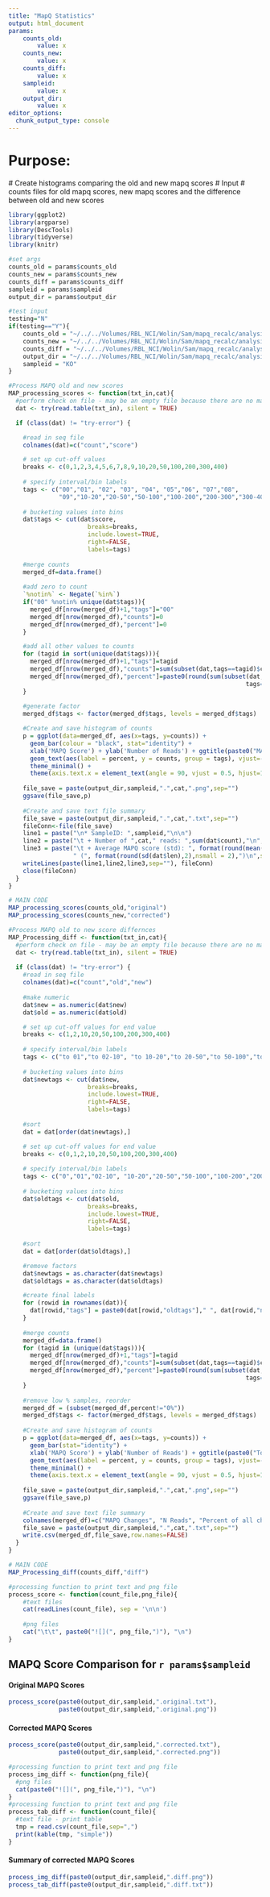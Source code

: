```yaml
---
title: "MapQ Statistics"
output: html_document
params:
    counts_old: 
        value: x
    counts_new: 
        value: x
    counts_diff: 
        value: x
    sampleid: 
        value: x
    output_dir:
        value: x
editor_options: 
  chunk_output_type: console
---
```


# Purpose:
  # Create histograms comparing the old and new mapq scores
# Input
  # counts files for old mapq scores, new mapq scores and the difference between old and new scores

```r
library(ggplot2)
library(argparse)
library(DescTools)
library(tidyverse)
library(knitr)
```

```r
#set args
counts_old = params$counts_old
counts_new = params$counts_new
counts_diff = params$counts_diff
sampleid = params$sampleid
output_dir = params$output_dir

#test input
testing="N"
if(testing=="Y"){
    counts_old = "~/../../Volumes/RBL_NCI/Wolin/Sam/mapq_recalc/analysis/counts/KO_fCLIP.old_mapq.txt"
    counts_new = "~/../../Volumes/RBL_NCI/Wolin/Sam/mapq_recalc/analysis/counts/KO_fCLIP.new_mapq.txt"
    counts_diff = "~/../../Volumes/RBL_NCI/Wolin/Sam/mapq_recalc/analysis/counts/KO_fCLIP.change_mapq.txt"
    output_dir = "~/../../Volumes/RBL_NCI/Wolin/Sam/mapq_recalc/analysis/"
    sampleid = "KO"
}
```

```r
#Process MAPQ old and new scores
MAP_processing_scores <- function(txt_in,cat){
  #perform check on file - may be an empty file because there are no mapped reads
  dat <- try(read.table(txt_in), silent = TRUE)

  if (class(dat) != "try-error") {

    #read in seq file
    colnames(dat)=c("count","score")

    # set up cut-off values 
    breaks <- c(0,1,2,3,4,5,6,7,8,9,10,20,50,100,200,300,400)
    
    # specify interval/bin labels
    tags <- c("00","01", "02", "03", "04", "05","06", "07","08",
              "09","10-20","20-50","50-100","100-200","200-300","300-400")
    
    # bucketing values into bins
    dat$tags <- cut(dat$score, 
                      breaks=breaks, 
                      include.lowest=TRUE, 
                      right=FALSE, 
                      labels=tags)
    
    #merge counts
    merged_df=data.frame()
    
    #add zero to count
    `%notin%` <- Negate(`%in%`)
    if("00" %notin% unique(dat$tags)){
      merged_df[nrow(merged_df)+1,"tags"]="00"
      merged_df[nrow(merged_df),"counts"]=0
      merged_df[nrow(merged_df),"percent"]=0
    }

    #add all other values to counts
    for (tagid in sort(unique(dat$tags))){
      merged_df[nrow(merged_df)+1,"tags"]=tagid
      merged_df[nrow(merged_df),"counts"]=sum(subset(dat,tags==tagid)$count)
      merged_df[nrow(merged_df),"percent"]=paste0(round(sum(subset(dat,
                                                                  tags==tagid)$count)/sum(dat$count)*100,1),"%")
    }
  
    #generate factor
    merged_df$tags <- factor(merged_df$tags, levels = merged_df$tags)

    #Create and save histogram of counts
    p = ggplot(data=merged_df, aes(x=tags, y=counts)) +
      geom_bar(colour = "black", stat="identity") +
      xlab('MAPQ Score') + ylab('Number of Reads') + ggtitle(paste0("MAPQ Scores: ",cat)) +
      geom_text(aes(label = percent, y = counts, group = tags), vjust=-.5, size=2.5) +
      theme_minimal() + 
      theme(axis.text.x = element_text(angle = 90, vjust = 0.5, hjust=1))
    
    file_save = paste(output_dir,sampleid,".",cat,".png",sep="")
    ggsave(file_save,p)
    
    #Create and save text file summary 
    file_save = paste(output_dir,sampleid,".",cat,".txt",sep="")
    fileConn<-file(file_save)
    line1 = paste("\n* SampleID: ",sampleid,"\n\n")
    line2 = paste("\t + Number of ",cat," reads: ",sum(dat$count),"\n",sep="")
    line3 = paste("\t + Average MAPQ score (std): ", format(round(mean(dat$score),2),nsmall=2), 
                  " (", format(round(sd(dat$len),2),nsmall = 2),")\n",sep="")
    writeLines(paste(line1,line2,line3,sep=""), fileConn)
    close(fileConn)
  }
}

# MAIN CODE
MAP_processing_scores(counts_old,"original")
MAP_processing_scores(counts_new,"corrected")
```

```r
#Process MAPQ old to new score differnces
MAP_Processing_diff <- function(txt_in,cat){
  #perform check on file - may be an empty file because there are no mapped reads
  dat <- try(read.table(txt_in), silent = TRUE)
  
  if (class(dat) != "try-error") {
    #read in seq file
    colnames(dat)=c("count","old","new")
    
    #make numeric
    dat$new = as.numeric(dat$new)
    dat$old = as.numeric(dat$old)

    # set up cut-off values for end value
    breaks <- c(1,2,10,20,50,100,200,300,400)
    
    # specify interval/bin labels
    tags <- c("to 01","to 02-10", "to 10-20","to 20-50","to 50-100","to 100-200","to 200-300","to 300-400")
    
    # bucketing values into bins
    dat$newtags <- cut(dat$new, 
                      breaks=breaks, 
                      include.lowest=TRUE, 
                      right=FALSE, 
                      labels=tags)
    
    #sort 
    dat = dat[order(dat$newtags),]

    # set up cut-off values for end value
    breaks <- c(0,1,2,10,20,50,100,200,300,400)
    
    # specify interval/bin labels
    tags <- c("0","01","02-10", "10-20","20-50","50-100","100-200","200-300","300-400")
    
    # bucketing values into bins
    dat$oldtags <- cut(dat$old, 
                      breaks=breaks, 
                      include.lowest=TRUE, 
                      right=FALSE, 
                      labels=tags)
    
    #sort 
    dat = dat[order(dat$oldtags),]

    #remove factors
    dat$newtags = as.character(dat$newtags)
    dat$oldtags = as.character(dat$oldtags)

    #create final labels
    for (rowid in rownames(dat)){
      dat[rowid,"tags"] = paste0(dat[rowid,"oldtags"]," ", dat[rowid,"newtags"])
    }
    
    #merge counts
    merged_df=data.frame()
    for (tagid in (unique(dat$tags))){
      merged_df[nrow(merged_df)+1,"tags"]=tagid
      merged_df[nrow(merged_df),"counts"]=sum(subset(dat,tags==tagid)$count)
      merged_df[nrow(merged_df),"percent"]=paste0(round(sum(subset(dat,
                                                                  tags==tagid)$count)/sum(dat$count)*100,1),"%")
    }
    
    #remove low % samples, reorder
    merged_df = (subset(merged_df,percent!="0%"))
    merged_df$tags <- factor(merged_df$tags, levels = merged_df$tags)
    
    #Create and save histogram of counts
    p = ggplot(data=merged_df, aes(x=tags, y=counts)) +
      geom_bar(stat="identity") +
      xlab('MAPQ Score') + ylab('Number of Reads') + ggtitle(paste0("Top MAPQ changes")) +
      geom_text(aes(label = percent, y = counts, group = tags), vjust=-.5, size=2.5) +
      theme_minimal() + 
      theme(axis.text.x = element_text(angle = 90, vjust = 0.5, hjust=1))
    
    file_save = paste(output_dir,sampleid,".",cat,".png",sep="")
    ggsave(file_save,p)
    
    #Create and save text file summary 
    colnames(merged_df)=c("MAPQ Changes", "N Reads", "Percent of all changes")
    file_save = paste(output_dir,sampleid,".",cat,".txt",sep="")
    write.csv(merged_df,file_save,row.names=FALSE)
  }
}

# MAIN CODE
MAP_Processing_diff(counts_diff,"diff")
```

```r
#processing function to print text and png file
process_score <- function(count_file,png_file){
    #text files
    cat(readLines(count_file), sep = '\n\n')
        
    #png files
    cat("\t\t", paste0("![](", png_file,")"), "\n")
}
```

## MAPQ Score Comparison for `r params$sampleid`
#### Original MAPQ Scores
```r
process_score(paste0(output_dir,sampleid,".original.txt"),
              paste0(output_dir,sampleid,".original.png"))
```

#### Corrected MAPQ Scores
```r
process_score(paste0(output_dir,sampleid,".corrected.txt"),
              paste0(output_dir,sampleid,".corrected.png"))
```

```r
#processing function to print text and png file
process_img_diff <- function(png_file){
  #png files
  cat(paste0("![](", png_file,")"), "\n")
}
#processing function to print text and png file
process_tab_diff <- function(count_file){
  #text file - print table
  tmp = read.csv(count_file,sep=",")
  print(kable(tmp, "simple"))
}
```

#### Summary of corrected MAPQ Scores
```r
process_img_diff(paste0(output_dir,sampleid,".diff.png"))
process_tab_diff(paste0(output_dir,sampleid,".diff.txt"))
```